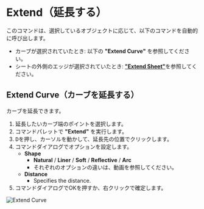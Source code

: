 
# Extend（延長する）

<Reference shortcut="" command="Extend" button="" />

このコマンドは、選択しているオブジェクトに応じて、以下のコマンドを自動的に呼び出します。

- カーブが選択されていたとき: 以下の **"Extend Curve"** を参照してください。
- シートの外側のエッジが選択されていたとき: [**"Extend Sheet"**](../solid/extend)を参照してください。

## Extend Curve（カーブを延長する）

カーブを延長できます。

1. 延長したいカーブ端のポイントを選択します。
2. コマンドパレットで **"Extend"** を実行します。
3. <kbd>D</kbd>を押し、カーソルを動かして、延長先の位置でクリックします。
4. コマンドダイアログでオプションを設定します。
    - **Shape**
        - **Natural** / **Liner** /  **Soft** /  **Reflective** / **Arc**
        - それぞれのオプションの違いは、動画を参照してください。
    - **Distance**
        - Specifies the distance.
5. コマンドダイアログでOKを押すか、右クリックで確定します。

![Extend Curve](/img/extend-curve.gif)